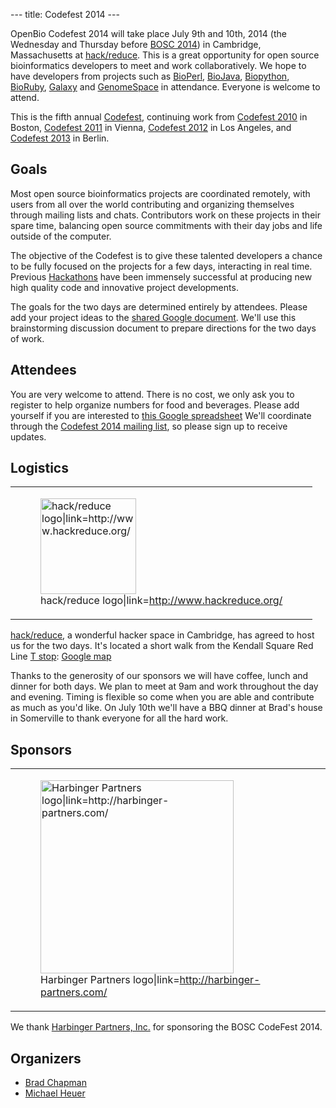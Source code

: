 ---
title: Codefest 2014
---

OpenBio Codefest 2014 will take place July 9th and 10th, 2014 (the Wednesday and
Thursday before [[BOSC 2014]]) in Cambridge, Massachusetts at
[http://www.hackreduce.org/ hack/reduce]. This is a great opportunity for open
source bioinformatics developers to meet and work collaboratively. We hope to
have developers from projects such as [http://bioperl.org BioPerl],
[http://www.biojava.org BioJava], [http://biopython.org Biopython],
[http://www.bioruby.org BioRuby], [http://wiki.g2.bx.psu.edu/ Galaxy] and
[http://www.genomespace.org GenomeSpace] in attendance. Everyone is welcome to
attend.

This is the fifth annual [[Codefest]], continuing work from [[Codefest 2010]] in
Boston, [[Codefest 2011]] in Vienna, [[Codefest 2012]] in Los Angeles, and
[[Codefest 2013]] in Berlin.

== Goals ==

Most open source bioinformatics projects are coordinated remotely, with users
from all over the world contributing and organizing themselves through mailing
lists and chats. Contributors work on these projects in their spare time,
balancing open source commitments with their day jobs and life outside of the computer.

The objective of the Codefest is to give these talented developers a chance to
be fully focused on the projects for a few days, interacting in real
time. Previous [http://www.open-bio.org/wiki/Hackathon Hackathons] have been
immensely successful at producing new high quality code and innovative project
developments.

The goals for the two days are determined entirely by attendees. Please add your
project ideas to the
[https://docs.google.com/document/d/1yADE2bb0rEU6TASxuSPsvTdHvh_rtCXzJrsL3NWzxXE/edit?usp=sharing shared Google document].
We'll use this brainstorming discussion document to prepare directions for the
two days of work.

== Attendees ==

You are very welcome to attend. There is no cost, we only ask you to register to
help organize numbers for food and beverages. Please add yourself if you are
interested to
[https://docs.google.com/spreadsheet/ccc?key=0Agxg-o4ZmoZ4dHU1OXhrczV3Q3d5eE9CUVhBc1dGNWc&usp=sharing this Google spreadsheet]
We'll coordinate through the
[https://groups.google.com/forum/?fromgroups#!forum/openbio-codefest-2014 Codefest 2014 mailing list],
so please sign up to receive updates.

== Logistics ==

{|
| [[File:hack-reduce-logo.png‎|153px|right|hack/reduce logo|link=http://www.hackreduce.org/]]
|}

[http://www.hackreduce.org/ hack/reduce], a wonderful hacker space in Cambridge,
has agreed to host us for the two days. It's located a short walk from the
Kendall Square Red Line [http://mbta.com/ T stop]: [http://goo.gl/maps/c8qkV Google map]

Thanks to the generosity of our sponsors we will have coffee, lunch and dinner for both days. We plan to meet at 9am and work throughout the day and evening. Timing is flexible so come when you are able and contribute as much as you'd like. On July 10th we'll have a BBQ dinner at Brad's house in Somerville to thank everyone for all the hard work.

== Sponsors ==

{|
| [[File:harbinger_partners.jpg‎|309px|right|Harbinger Partners logo|link=http://harbinger-partners.com/]]
|}

We thank [http://harbinger-partners.com/ Harbinger Partners, Inc.] for sponsoring the BOSC CodeFest 2014.


== Organizers ==

* [http://bcbio.wordpress.com/ Brad Chapman]
* [http://github.com/heuermh/ Michael Heuer]